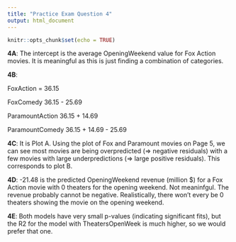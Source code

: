 ---
title: "Practice Exam Question 4"
output: html_document
---

```{r setup, include=FALSE}
knitr::opts_chunk$set(echo = TRUE)
```

**4A**: The intercept is the average OpeningWeekend value for Fox Action movies. It is meaningful as this is just finding a combination of categories.

**4B**:

FoxAction = 36.15

FoxComedy 36.15 - 25.69

ParamountAction 36.15 + 14.69

ParamountComedy 36.15 + 14.69 - 25.69

**4C**: It is Plot A. Using the plot of Fox and Paramount movies on Page 5, we can see most movies are being overpredicted (=> negative residuals) with a few movies with large underpredictions (=> large positive residuals). This corresponds to plot B.

**4D**: -21.48 is the predicted OpeningWeekend revenue (million $) for a Fox Action movie with 0 theaters for the opening weekend. Not meaninfgul. The revenue probably cannot be negative. Realistically, there won't every be 0 theaters showing the movie on the opening weekend.

**4E**: Both models have very small p-values (indicating significant fits), but the R2 for the model with TheatersOpenWeek is much higher, so we would prefer that one.